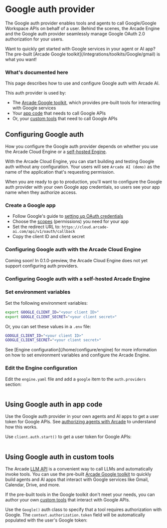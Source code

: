 # Google auth provider

The Google auth provider enables tools and agents to call Google/Google Workspace APIs on behalf of a user. Behind the scenes, the Arcade Engine and the Google auth provider seamlessly manage Google OAuth 2.0 authorization for your users.

<Tip>
  Want to quickly get started with Google services in your agent or AI app? The
  pre-built [Arcade Google toolkit](/integrations/toolkits/Google/gmail) is what
  you want!
</Tip>

### What's documented here

This page describes how to use and configure Google auth with Arcade AI.

This auth provider is used by:

- The [Arcade Google toolkit](/integrations/toolkits/Google/gmail), which provides pre-built tools for interacting with Google services
- Your [app code](#using-google-auth-in-app-code) that needs to call Google APIs
- Or, your [custom tools](#using-google-auth-in-custom-tools) that need to call Google APIs

## Configuring Google auth

How you configure the Google auth provider depends on whether you use the Arcade Cloud Engine or a [self-hosted Engine](/home/install/overview).

With the Arcade Cloud Engine, you can start building and testing Google auth without any configuration. Your users will see `Arcade AI (demo)` as the name of the application that's requesting permission.

When you are ready to go to production, you'll want to configure the Google auth provider with your own Google app credentials, so users see your app name when they authorize access.

### Create a Google app

- Follow Google's guide to [setting up OAuth credentials](https://support.google.com/cloud/answer/6158849?hl=en)
- Choose the [scopes](https://developers.google.com/identity/protocols/oauth2/scopes) (permissions) you need for your app
- Set the redirect URL to: `https://cloud.arcade-ai.com/api/v1/oauth/callback`
- Copy the client ID and client secret

### Configuring Google auth with the Arcade Cloud Engine

<Warning type="warning" emoji="⚠️">
  Coming soon! In 0.1.0-preview, the Arcade Cloud Engine does not yet support
  configuring auth providers.
</Warning>

### Configuring Google auth with a self-hosted Arcade Engine

<Steps>

### Set environment variables

Set the following environment variables:

```bash
export GOOGLE_CLIENT_ID="<your client ID>"
export GOOGLE_CLIENT_SECRET="<your client secret>"
```

Or, you can set these values in a `.env` file:

```bash
GOOGLE_CLIENT_ID="<your client ID>"
GOOGLE_CLIENT_SECRET="<your client secret>"
```

<Tip>
  See [Engine configuration](/home/configure/engine) for more information on how
  to set environment variables and configure the Arcade Engine.
</Tip>

### Edit the Engine configuration

Edit the `engine.yaml` file and add a `google` item to the `auth.providers` section:

```yaml file=<rootDir>/examples/code/integrations/google/config_provider.engine.yaml {3-5}

```

</Steps>

## Using Google auth in app code

Use the Google auth provider in your own agents and AI apps to get a user token for Google APIs. See [authorizing agents with Arcade](/home/how-arcade-helps) to understand how this works.

Use `client.auth.start()` to get a user token for Google APIs:

```python file=<rootDir>/examples/code/integrations/google/custom_auth.py {7-12}

```

## Using Google auth in custom tools

The Arcade [LLM API](/home/use-tools/call-tools-with-llms) is a convenient way to call LLMs and automatically invoke tools. You can use the pre-built [Arcade Google toolkit](/integrations/toolkits/Google/gmail) to quickly build agents and AI apps that interact with Google services like Gmail, Calendar, Drive, and more.

If the pre-built tools in the Google toolkit don't meet your needs, you can author your own [custom tools](/home/build-tools/create-a-toolkit) that interact with Google APIs.

Use the `Google()` auth class to specify that a tool requires authorization with Google. The `context.authorization.token` field will be automatically populated with the user's Google token:

```python file=<rootDir>/examples/code/integrations/google/custom_tool.py {3-4,10-14,26}

```
